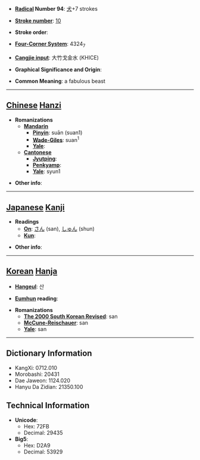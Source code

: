 * '''[[Wiktionary:Chinese radical index| Radical]] Number 94''': [[Wiktionary:Chinese radical index 犬|犬]]+7 strokes

* '''[[Wiktionary:Chinese total strokes index|Stroke number]]''': [[Wiktionary:Chinese total strokes index 10|10]]

* '''Stroke order''': 

* '''[[Wiktionary:Chinese four corner index|Four-Corner System]]''': 4324<sub>7</sub>

* '''[[Wiktionary:Chinese Cangjie index|Cangjie input]]''': 大竹戈金水 (KHICE)

* '''Graphical Significance and Origin''': 

* '''Common Meaning''': a fabulous beast

----

== [[Chinese]] [[Hanzi]] ==

* '''Romanizations'''
** '''[[Mandarin]]'''
*** '''[[Pinyin]]''': suān (suan1)
*** '''[[Wade-Giles]]''': suan<sup>1</sup>
*** '''[[Yale]]''': 
** '''[[Cantonese]]'''
*** '''[[Jyutping]]''':
*** '''[[Penkyamp]]''': 
*** '''[[Yale]]''': syun1

* '''Other info''': 

----

== [[Japanese]] [[Kanji]] ==

* '''Readings'''
** '''[[On]]''': [[さん]] (san), [[しゅん]] (shun)
** '''[[Kun]]''': 

* '''Other info''':  

----

== [[Korean]] [[Hanja]] ==

* '''[[Hangeul]]''': 산

* '''[[Eumhun]] reading''': 

* '''Romanizations'''
** '''[[The 2000 South Korean Revised Romanization|The 2000 South Korean Revised]]''': san
** '''[[McCune-Reischauer]]''': san
** '''[[Yale]]''': san

----

== Dictionary Information ==

* KangXi: 0712.010
* Morobashi: 20431
* Dae Jaweon: 1124.020
* Hanyu Da Zidian: 21350.100

== Technical Information ==

* '''Unicode''':
** Hex: 72FB
** Decimal: 29435
* '''Big5''':
** Hex: D2A9
** Decimal: 53929